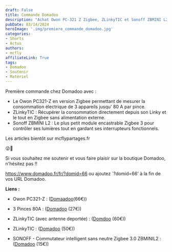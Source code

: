```yaml
---
draft: False
title: Commande Domadoo
description: "Achat Owon PC-321 Z Zigbee, ZLinkyTIC et Sonoff ZBMINI L2. Compte affiliation avec Domadoo."
pubDate: 03/14/2024
heroImage: '.img/premiere_commande_domadoo.jpg'
categories: 
- Shorts
- Actus
authors: 
- mcfly
affiliateLink: True
tags:
- Domadoo
- Soutenir
- Matériel
---
```


Première commande chez Domadoo avec :
* Le Owon PC321-Z en version Zigbee permettant de mesurer la consommation électrique de 3 appareils jusqu' 80 A par pince.
* ZLinkyTIC : Récupérer la consommation directement depuis son Linky et le tout en Zigbee sans alimentation externe.
* Sonoff ZBMINI L2 : Le plus petit module encastrable Zigbee 3 pour contrôler ses lumières tout en gardant ses interrupteurs fonctionnels.

Les articles bientôt sur mcflypartages.fr

😜🧐

Si vous souhaitez me soutenir et vous faire plaisir sur la boutique Domadoo, n'hésitez pas !!

https://www.domadoo.fr/fr/?domid=66 ou ajoutez `?domid=66' à la fin de vos URL Domadoo.


**Liens :**
* Owon PC321-Z : ([Domaadoo](https://www.domadoo.fr/fr/peripheriques/6372-owon-compteur-de-consommation-electrique-zigbee-monophasetriphase-80-a-300a.html?domid=66)(66€))
* 3 Pinces 80A : ([Domadoo](https://www.domadoo.fr/fr/accessoires-electriques/6367-owon-3-pinces-amperemetriques-80a-pour-compteur-de-consommation-owon.html?domid=66) (27€))

* ZLinkyTIC (avec antenne deportée) : ([Domdoo](https://www.domadoo.fr/fr/domotique/6397-module-tic-zigbee-30-pour-compteur-linky-a-antenne-externe-lixee-zlinky-tic.html?domid=66) (60€))
* ZLinkyTIC : ([Domadoo](https://www.domadoo.fr/fr/box-domotique/5914-lixee-module-tic-vers-zigbee-30-pour-compteur-linky-lixee-zlinky-3770014375148.html?domid=66) (50€))

* SONOFF - Commutateur intelligent sans neutre Zigbee 3.0 ZBMINIL2 : ([Domadoo](https://www.domadoo.fr/fr/peripheriques/6619-sonoff-commutateur-intelligent-sans-neutre-zigbee-30-zbminil2.html?domid=66) (15€))